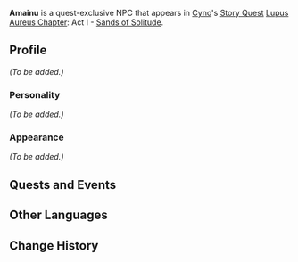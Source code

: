 {{Meta
|missing_NPC_profile  = yes
}}
{{Character Infobox
|type             = Quest NPC
|image            = NPC Amainu.png
|region           = Sumeru
|affiliation      = 
|title            = 
|ancestry         = <!-- Clan/family -->
|father           = 
|mother           = 
|spouse           = 
|sibling          = 
|siblingNote      = 
|child            = 
|relative         = 
|voiceEN          = 
|voiceCN          = 
|voiceJP          = 
|dialoguereward   = 
}}
'''Amainu''' is a quest-exclusive NPC that appears in [[Cyno]]'s [[Story Quest]] [[Lupus Aureus Chapter]]: Act I - [[Sands of Solitude]].

==Profile==
''(To be added.)''

===Personality===
''(To be added.)''

===Appearance===
''(To be added.)''

==Quests and Events==
{{Quests and Events}}

==Other Languages==
{{Other Languages|default_hidden = 1
|en      = Amainu
|zhs     = 阿麦努
|zhs_rm  = Āmàinǔ
|zht     = 阿麥努
|zht_rm  = Āmàinǔ
|ja      = アマイス
|ja_rm   = Amaisu
|ko      = 아마이누
|ko_rm   = Amainu
|es      = Amainu
|fr      = Amainu
|ru      = Амаину
|th      = Amainu
|vi      = Amainu
|de      = Amainu
|id      = Amainu
|pt      = Amainu
|tr      = Amainu
|it      = Amainu
}}

==Change History==
{{Change History|3.1}}
<!--
==References==
{{Reflist}}
-->